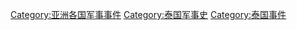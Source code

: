 [[Category:亚洲各国军事事件|Category:亚洲各国军事事件]]
[[Category:泰国军事史|Category:泰国军事史]]
[[Category:泰国事件|Category:泰国事件]]